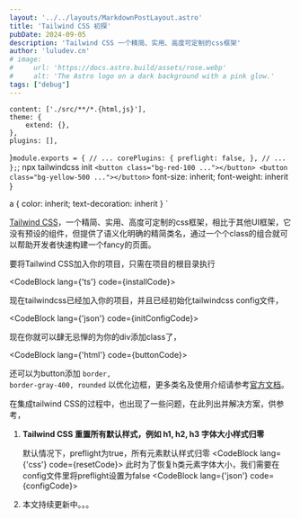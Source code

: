 ```yaml
---
layout: '../../layouts/MarkdownPostLayout.astro'
title: 'Tailwind CSS 初探'
pubDate: 2024-09-05
description: 'Tailwind CSS 一个精简、实用、高度可定制的css框架'
author: 'luludev.cn'
# image:
#     url: 'https://docs.astro.build/assets/rose.webp'
#     alt: 'The Astro logo on a dark background with a pink glow.'
tags: ["debug"]
---
```


	content: ['./src/**/*.{html,js}'],
	theme: {
		extend: {},
	},
	plugins: [],
}`
module.exports = {
    // ...
    corePlugins: {
        preflight: false,
    },
     // ...
};
`; 
npx tailwindcss init
`
<button class="bg-red-100 ..."></button>
<button class="bg-yellow-500 ..."></button>
`
    font-size: inherit;
    font-weight: inherit
}

a {
    color: inherit;
    text-decoration: inherit
}
`


<a className='text-orange-300' href='https://www.tailwindcss.cn/' target='_blank'>Tailwind CSS</a>，一个精简、实用、高度可定制的css框架，相比于其他UI框架，它没有预设的组件，但提供了语义化明确的精简类名，通过一个个class的组合就可以帮助开发者快速构建一个fancy的页面。

要将Tailwind CSS加入你的项目，只需在项目的根目录执行

<CodeBlock lang={'ts'} code={installCode}></CodeBlock>

现在tailwindcss已经加入你的项目，并且已经初始化tailwindcss config文件，

<CodeBlock lang={'json'} code={initConfigCode}></CodeBlock>

现在你就可以肆无忌惮的为你的div添加class了，

<CodeBlock lang={'html'} code={buttonCode}></CodeBlock>

还可以为button添加 <code className='bg-gray-200 px-2 py-1 rounded bg-opacity-85 text-gray-700 italic'>border, border-gray-400, rounded</code> 以优化边框，更多类名及使用介绍请参考<a className='text-orange-300' href='https://www.tailwindcss.cn/docs/installation' target='_blank'>官方文档</a>。

在集成tailwind CSS的过程中，也出现了一些问题，在此列出并解决方案，供参考，

1. **Tailwind CSS 重置所有默认样式，例如 h1, h2, h3 字体大小样式归零**

    默认情况下，preflight为true，所有元素默认样式归零
    <CodeBlock lang={'css'} code={resetCode}></CodeBlock>
    此时为了恢复h类元素字体大小，我们需要在config文件里将preflight设置为false
    <CodeBlock lang={'json'} code={configCode}></CodeBlock>

2. 本文持续更新中。。。